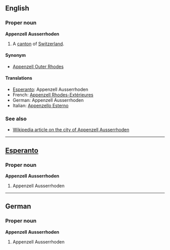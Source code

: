 ==English==
===Proper noun===
'''Appenzell Ausserrhoden'''

#A [[canton]] of [[Switzerland]].

====Synonym====
*[[Appenzell Outer Rhodes]]

====Translations====
*[[Esperanto]]: Appenzell Ausserrhoden
*French: [[Appenzell Rhodes-Extérieures]]
*German: Appenzell Ausserrhoden
*Italian: [[Appenzello Esterno]]

===See also===
*[[en:Appenzell_Ausserrhoden|Wikipedia article on the city of Appenzell Ausserrhoden]]

----
==[[Esperanto]]==
===Proper noun===
'''Appenzell Ausserrhoden'''

#Appenzell Ausserrhoden

----
==German==
===Proper noun===
'''Appenzell Ausserrhoden'''

#Appenzell Ausserrhoden